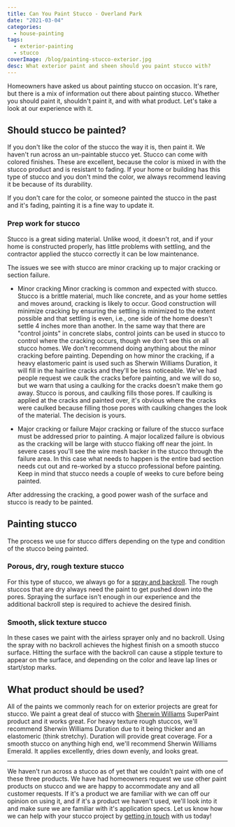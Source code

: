 ```yaml
---
title: Can You Paint Stucco - Overland Park
date: "2021-03-04"
categories:
  - house-painting
tags:
  - exterior-painting
  - stucco
coverImage: /blog/painting-stucco-exterior.jpg
desc: What exterior paint and sheen should you paint stucco with?
---
```


Homeowners have asked us about painting stucco on occasion. It's rare, but there is a mix of information out there about painting stucco. Whether you should paint it, shouldn't paint it, and with what product. Let's take a look at our experience with it.

## Should stucco be painted?

If you don't like the color of the stucco the way it is, then paint it. We haven't run across an un-paintable stucco yet. Stucco can come with colored finishes. These are excellent, because the color is mixed in with the stucco product and is resistant to fading. If your home or building has this type of stucco and you don't mind the color, we always recommend leaving it be because of its durability.

If you don't care for the color, or someone painted the stucco in the past and it's fading, painting it is a fine way to update it.

### Prep work for stucco

Stucco is a great siding material. Unlike wood, it doesn't rot, and if your home is constructed properly, has little problems with settling, and the contractor applied the stucco correctly it can be low maintenance.

The issues we see with stucco are minor cracking up to major cracking or section failure.

- Minor cracking
  Minor cracking is common and expected with stucco. Stucco is a brittle material, much like concrete, and as your home settles and moves around, cracking is likely to occur. Good construction will minimize cracking by ensuring the settling is minimized to the extent possible and that settling is even, i.e., one side of the home doesn't settle 4 inches more than another. In the same way that there are "control joints" in concrete slabs, control joints can be used in stucco to control where the cracking occurs, though we don't see this on all stucco homes. We don't recommend doing anything about the minor cracking before painting. Depending on how minor the cracking, if a heavy elastomeric paint is used such as Sherwin Williams Duration, it will fill in the hairline cracks and they'll be less noticeable. We've had people request we caulk the cracks before painting, and we will do so, but we warn that using a caulking for the cracks doesn't make them go away. Stucco is porous, and caulking fills those pores. If caulking is applied at the cracks and painted over, it's obvious where the cracks were caulked because filling those pores with caulking changes the look of the material. The decision is yours.

- Major cracking or failure
  Major cracking or failure of the stucco surface must be addressed prior to painting. A major localized failure is obvious as the cracking will be large with stucco flaking off near the joint. In severe cases you'll see the wire mesh backer in the stucco through the failure area. In this case what needs to happen is the entire bad section needs cut out and re-worked by a stucco professional before painting. Keep in mind that stucco needs a couple of weeks to cure before being painted.

After addressing the cracking, a good power wash of the surface and stucco is ready to be painted.

## Painting stucco

The process we use for stucco differs depending on the type and condition of the stucco being painted.

### Porous, dry, rough texture stucco

For this type of stucco, we always go for a [spray and backroll](https://greatplainspaintingkc.com/spray-backroll-overland-park-exterior-painting/). The rough stuccos that are dry always need the paint to get pushed down into the pores. Spraying the surface isn't enough in our experience and the additional backroll step is required to achieve the desired finish.

### Smooth, slick texture stucco

In these cases we paint with the airless sprayer only and no backroll. Using the spray with no backroll achieves the highest finish on a smooth stucco surface. Hitting the surface with the backroll can cause a stipple texture to appear on the surface, and depending on the color and leave lap lines or start/stop marks.

## What product should be used?

All of the paints we commonly reach for on exterior projects are great for stucco. We paint a great deal of stucco with [Sherwin Williams](https://www.sherwin-williams.com/sherwinwilliams) SuperPaint product and it works great. For heavy texture rough stuccos, we'll recommend Sherwin Williams Duration due to it being thicker and an elastomeric (think stretchy). Duration will provide great coverage. For a smooth stucco on anything high end, we'll recommend Sherwin Williams Emerald. It applies excellently, dries down evenly, and looks great.

---

We haven't run across a stucco as of yet that we couldn't paint with one of these three products. We have had homeowners request we use other paint products on stucco and we are happy to accommodate any and all customer requests. If it's a product we are familiar with we can off our opinion on using it, and if it's a product we haven't used, we'll look into it and make sure we are familiar with it's application specs. Let us know how we can help with your stucco project by [getting in touch](https://greatplainspaintingkc.com/contact/) with us today!
